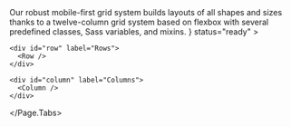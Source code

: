 

<Unstyled>
  <Page.Tabs
    title="Grid"
    subtitle={
			<>
				Our robust mobile-first grid system builds layouts of all shapes and
				sizes thanks to a twelve-column grid system based on flexbox with
				several predefined classes, Sass variables, and mixins.
			</>
		}
    status="ready"
  >
    <div id="overview" label="Overview">
      <Overview />
    </div>

    <div id="row" label="Rows">
      <Row />
    </div>

    <div id="column" label="Columns">
      <Column />
    </div>
  </Page.Tabs>
</Unstyled>
